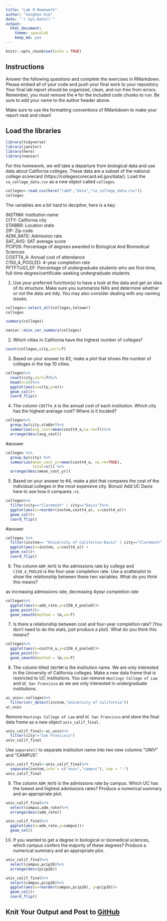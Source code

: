 ```yaml
---
title: "Lab 9 Homework"
author: "Songhee Kim"
date: "`r Sys.Date()`"
output:
  html_document: 
    theme: spacelab
    keep_md: yes
---
```


```r
knitr::opts_chunk$set(echo = TRUE)
```

## Instructions
Answer the following questions and complete the exercises in RMarkdown. Please embed all of your code and push your final work to your repository. Your final lab report should be organized, clean, and run free from errors. Remember, you must remove the `#` for the included code chunks to run. Be sure to add your name to the author header above.  

Make sure to use the formatting conventions of RMarkdown to make your report neat and clean!  

## Load the libraries
```r
library(tidyverse)
library(janitor)
library(here)
library(naniar)
``` 

For this homework, we will take a departure from biological data and use data about California colleges. These data are a subset of the national college scorecard (https://collegescorecard.ed.gov/data/). Load the `ca_college_data.csv` as a new object called `colleges`.
```r
colleges<-read.csv(here("lab9","data","ca_college_data.csv"))
colleges
```

The variables are a bit hard to decipher, here is a key:  

INSTNM: Institution name  
CITY: California city  
STABBR: Location state  
ZIP: Zip code  
ADM_RATE: Admission rate  
SAT_AVG: SAT average score  
PCIP26: Percentage of degrees awarded in Biological And Biomedical Sciences  
COSTT4_A: Annual cost of attendance  
C150_4_POOLED: 4-year completion rate  
PFTFTUG1_EF: Percentage of undergraduate students who are first-time, full-time degree/certificate-seeking undergraduate students  

1. Use your preferred function(s) to have a look at the data and get an idea of its structure. Make sure you summarize NA's and determine whether or not the data are tidy. You may also consider dealing with any naming issues.
```r
colleges<-select_all(colleges,tolower)
colleges
```

```r
summary(colleges)
```

```r
naniar::miss_var_summary(colleges)
```

2. Which cities in California have the highest number of colleges?
```r
count(colleges,city,sort=T)
```

3. Based on your answer to #2, make a plot that shows the number of colleges in the top 10 cities.
```r
colleges%>%
  count(city,sort=T)%>%
  head(n=10)%>%
  ggplot(aes(x=city,y=n))+
  geom_col()+
  coord_flip()
```

4. The column `COSTT4_A` is the annual cost of each institution. Which city has the highest average cost? Where is it located?
```r
colleges%>%
  group_by(city,stabbr)%>%
  summarise(avg_cost=mean(costt4_a,na.rm=T))%>%
  arrange(desc(avg_cost))
```

#answer
```r
colleges %>% 
  group_by(city) %>% 
  summarize(mean_cost_yr=mean(costt4_a, na.rm=TRUE),
            total=n()) %>% 
  arrange(desc(mean_cost_yr))
```


5. Based on your answer to #4, make a plot that compares the cost of the individual colleges in the most expensive city. Bonus! Add UC Davis here to see how it compares :>).


```r
colleges%>%
  filter(city=="Claremont" | city=="Davis")%>%
  ggplot(aes(x=reorder(instnm,costt4_a), y=costt4_a))+
  geom_col()+
  coord_flip()
```

#answer
```r
colleges %>% 
  filter(instnm== "University of California-Davis" | city=="Claremont" & costt4_a!="NA") %>% 
  ggplot(aes(x=instnm, y=costt4_a)) + 
  geom_col()+
  coord_flip()
```

6. The column `ADM_RATE` is the admissions rate by college and `C150_4_POOLED` is the four-year completion rate. Use a scatterplot to show the relationship between these two variables. What do you think this means?

as increasing admissions rate, decreasing 4year completion rate

```r
colleges%>%
  ggplot(aes(x=adm_rate,y=c150_4_pooled))+
  geom_point()+
  geom_smooth(method = lm,se=T)
```

7. Is there a relationship between cost and four-year completion rate? (You don't need to do the stats, just produce a plot). What do you think this means?
```r
colleges%>%
  ggplot(aes(x=costt4_a,y=c150_4_pooled))+
  geom_point()+
  geom_smooth(method = lm,se=T)
```

8. The column titled `INSTNM` is the institution name. We are only interested in the University of California colleges. Make a new data frame that is restricted to UC institutions. You can remove `Hastings College of Law` and `UC San Francisco` as we are only interested in undergraduate institutions.
```r
uc_univ<-colleges%>%
  filter(str_detect(instnm,"University of California"))
uc_univ
```

Remove `Hastings College of Law` and `UC San Francisco` and store the final data frame as a new object `univ_calif_final`.
```r
univ_calif_final<-uc_univ%>%
  filter(city!="San Francisco")
univ_calif_final
```

Use `separate()` to separate institution name into two new columns "UNIV" and "CAMPUS".
```r
univ_calif_final<-univ_calif_final%>%
  separate(instnm,into = c("univ","campus"), sep = "-")
univ_calif_final
```

9. The column `ADM_RATE` is the admissions rate by campus. Which UC has the lowest and highest admissions rates? Produce a numerical summary and an appropriate plot.
```r
univ_calif_final%>%
  select(campus,adm_rate)%>%
  arrange(desc(adm_rate))
```

```r
univ_calif_final%>%
  ggplot(aes(x=adm_rate,y=campus))+
  geom_col()
```

10. If you wanted to get a degree in biological or biomedical sciences, which campus confers the majority of these degrees? Produce a numerical summary and an appropriate plot.

```r
univ_calif_final%>%
  select(campus,pcip26)%>%
  arrange(desc(pcip26))
```


```r
univ_calif_final%>%
  select(campus,pcip26)%>%
  ggplot(aes(x=reorder(campus,pcip26), y=pcip26))+
  geom_col()+
  coord_flip()
```


## Knit Your Output and Post to [GitHub](https://github.com/FRS417-DataScienceBiologists)